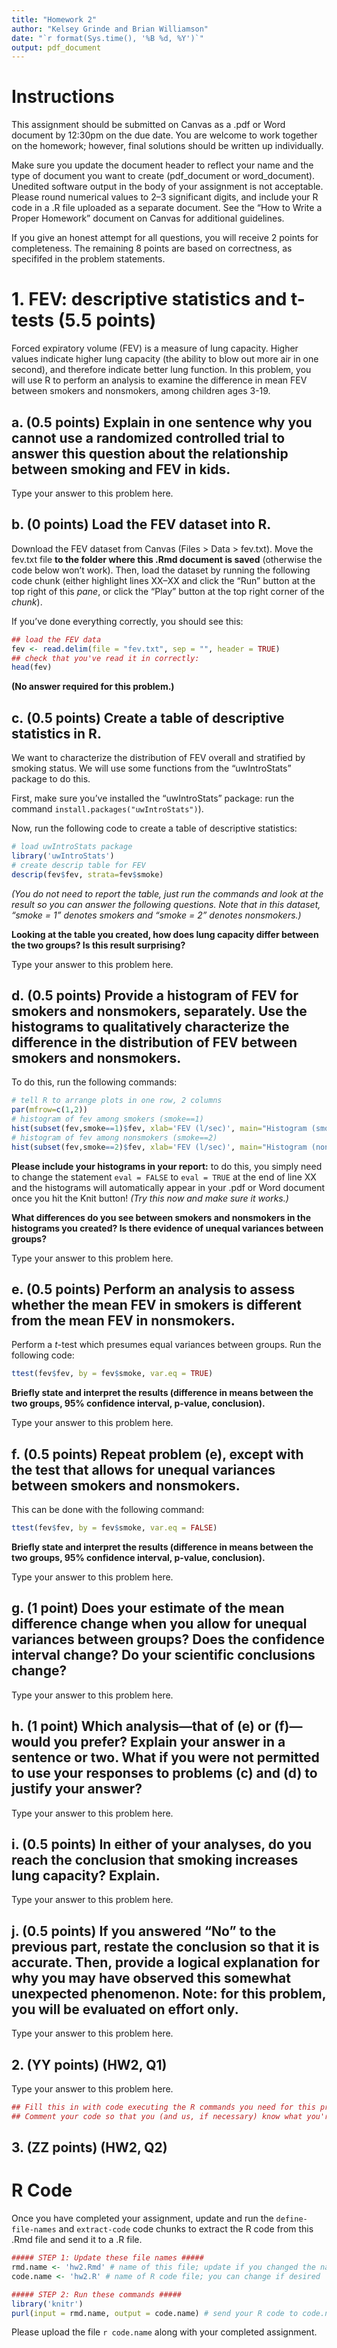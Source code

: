 ```yaml
---
title: "Homework 2"
author: "Kelsey Grinde and Brian Williamson"
date: "`r format(Sys.time(), '%B %d, %Y')`"
output: pdf_document
---
```


# Instructions

This assignment should be submitted on Canvas as a .pdf or Word document by 12:30pm on the due date. You are welcome to work together on the homework; however, final solutions should be written up individually. 

Make sure you update the document header to reflect your name and the type of document you want to create (pdf_document or word_document). Unedited software output in the body of your assignment is not acceptable. Please round numerical values to 2--3 significant digits, and include your R code in a .R file uploaded as a separate document. See the "How to Write a Proper Homework" document on Canvas for additional guidelines.  

If you give an honest attempt for all questions, you will receive 2 points for completeness. The remaining 8 points are based on correctness, as specififed in the problem statements.

# 1. FEV: descriptive statistics and t-tests (5.5 points) 
Forced expiratory volume (FEV) is a measure of lung capacity. Higher values indicate higher lung capacity (the ability to blow out more air in one second), and therefore indicate better lung function. In this problem, you will use R to perform an analysis to examine the difference in mean FEV between smokers and nonsmokers, among children ages 3-19. 

## a. (0.5 points) Explain in one sentence why you cannot use a randomized controlled trial to answer this question about the relationship between smoking and FEV in kids.

Type your answer to this problem here.

## b. (0 points) Load the FEV dataset into R.
Download the FEV dataset from Canvas (Files > Data > fev.txt). Move the fev.txt file **to the folder where this .Rmd document is saved** (otherwise the code below won't work). Then, load the dataset by running the following code chunk (either highlight lines XX--XX and click the "Run" button at the top right of this *pane*, or click the "Play" button at the top right corner of the *chunk*).

If you've done everything correctly, you should see this:

```r
## load the FEV data
fev <- read.delim(file = "fev.txt", sep = "", header = TRUE)
## check that you've read it in correctly:
head(fev)
```

**(No answer required for this problem.)**

## c. (0.5 points) Create a table of descriptive statistics in R.
We want to characterize the distribution of FEV overall and stratified by smoking status. We will use some functions from the "uwIntroStats" package to do this.

First, make sure you've installed the "uwIntroStats" package: run the command `install.packages("uwIntroStats")`). 

Now, run the following code to create a table of descriptive statistics:

```r
# load uwIntroStats package
library('uwIntroStats')
# create descrip table for FEV
descrip(fev$fev, strata=fev$smoke)
```

*(You do not need to report the table, just run the commands and look at the result so you can answer the following questions. Note that in this dataset, "smoke = 1" denotes smokers and "smoke = 2" denotes nonsmokers.)*

**Looking at the table you created, how does lung capacity differ between the two groups? Is this result surprising?**

Type your answer to this problem here.

## d. (0.5 points) Provide a histogram of FEV for smokers and nonsmokers, separately. Use the histograms to qualitatively characterize the difference in the distribution of FEV between smokers and nonsmokers.

To do this, run the following commands:

```r
# tell R to arrange plots in one row, 2 columns
par(mfrow=c(1,2)) 
# histogram of fev among smokers (smoke==1)
hist(subset(fev,smoke==1)$fev, xlab='FEV (l/sec)', main="Histogram (smokers)") 
# histogram of fev among nonsmokers (smoke==2)
hist(subset(fev,smoke==2)$fev, xlab='FEV (l/sec)', main="Histogram (nonsmokers)") 
```

**Please include your histograms in your report:** to do this, you simply need to change the statement `eval = FALSE` to `eval = TRUE` at the end of line XX and the histograms will automatically appear in your .pdf or Word document once you hit the Knit button! *(Try this now and make sure it works.)*

**What differences do you see between smokers and nonsmokers in the histograms you created? Is there evidence of unequal variances between groups?**

Type your answer to this problem here.

## e. (0.5 points) Perform an analysis to assess whether the mean FEV in smokers is different from the mean FEV in nonsmokers.

Perform a $t$-test which presumes equal variances between groups. Run the following code:

```r
ttest(fev$fev, by = fev$smoke, var.eq = TRUE)
```

**Briefly state and interpret the results (difference in means between the two groups, 95% confidence interval, p-value, conclusion).**

Type your answer to this problem here.

## f. (0.5 points) Repeat problem (e), except with the test that allows for unequal variances between smokers and nonsmokers. 

This can be done with the following command:

```r
ttest(fev$fev, by = fev$smoke, var.eq = FALSE)
```

**Briefly state and interpret the results (difference in means between the two groups, 95% confidence interval, p-value, conclusion).**

Type your answer to this problem here.

## g. (1 point) Does your estimate of the mean difference change when you allow for unequal variances between groups? Does the confidence interval change? Do your scientific conclusions change?

Type your answer to this problem here.

## h. (1 point) Which analysis---that of (e) or (f)---would you prefer? Explain your answer in a sentence or two. What if you were not permitted to use your responses to problems (c) and (d) to justify your answer?

Type your answer to this problem here.

## i. (0.5 points) In either of your analyses, do you reach the conclusion that smoking increases lung capacity? Explain.

Type your answer to this problem here.

## j. (0.5 points) If you answered "No" to the previous part, restate the conclusion so that it is accurate. Then, provide a logical explanation for why you may have observed this somewhat unexpected phenomenon. Note: for this problem, you will be evaluated on effort only. 

Type your answer to this problem here.

## 2. (YY points) (HW2, Q1)

Type your answer to this problem here.

```r
## Fill this in with code executing the R commands you need for this problem
## Comment your code so that you (and us, if necessary) know what you're doing
```


## 3. (ZZ points) (HW2, Q2)

# R Code

Once you have completed your assignment, update and run the `define-file-names` and `extract-code` code chunks to extract the R code from this .Rmd file and send it to a .R file. 

```r
##### STEP 1: Update these file names #####
rmd.name <- 'hw2.Rmd' # name of this file; update if you changed the name of this file
code.name <- 'hw2.R' # name of R code file; you can change if desired
```

```r
##### STEP 2: Run these commands #####
library('knitr') 
purl(input = rmd.name, output = code.name) # send your R code to code.name 
```

Please upload the file `r code.name` along with your completed assignment. 